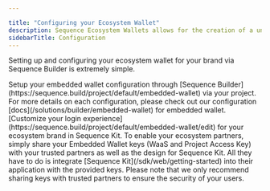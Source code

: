 ---

title: "Configuring your Ecosystem Wallet"
description: Sequence Ecosystem Wallets allows for the creation of a unified wallet for users across your ecosystem.
sidebarTitle: Configuration
---



Setting up and configuring your ecosystem wallet for your brand via Sequence Builder is extremely simple.


<Steps>
<Step title="Configure your Embedded Wallet">
Setup your embedded wallet configuration through [Sequence Builder](https://sequence.build/project/default/embedded-wallet) via your project. For more details on each configuration, please check out our configuration [docs](/solutions/builder/embedded-wallet) for embedded wallet.
</Step>
<Step title="Setup Sequence Kit with your Brand">
[Customize your login experience](https://sequence.build/project/default/embedded-wallet/edit) for your ecosystem brand in Sequence Kit.
</Step>
<Step title="Share keys with your partners">
To enable your ecosystem partners, simply share your Embedded Wallet keys (WaaS and Project Access Key) with your trusted partners as well as the design for Sequence Kit. All they have to do is integrate [Sequence Kit](/sdk/web/getting-started) into their application with the provided keys.
</Step>
</Steps>

<Warning>
Please note that we only recommend sharing keys with trusted partners to ensure the security of your users.
</Warning>
